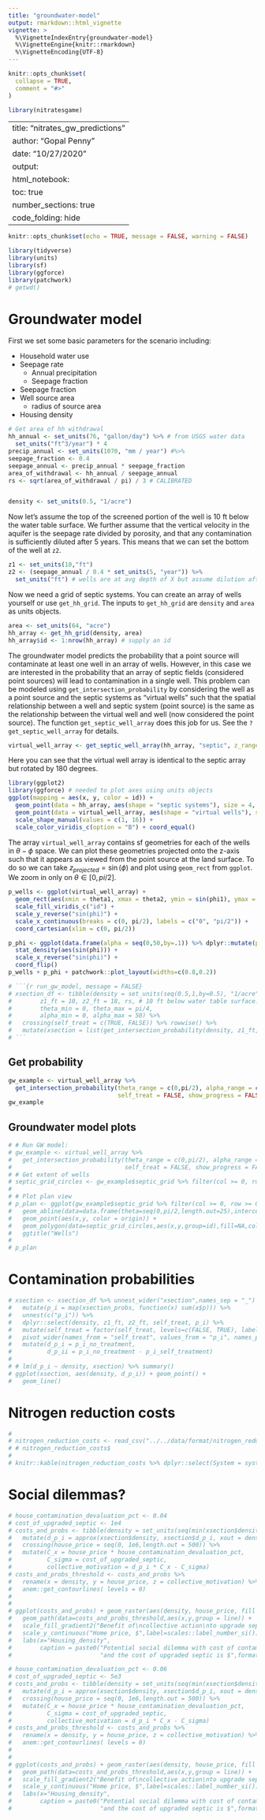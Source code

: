 ```yaml
---
title: "groundwater-model"
output: rmarkdown::html_vignette
vignette: >
  %\VignetteIndexEntry{groundwater-model}
  %\VignetteEngine{knitr::rmarkdown}
  %\VignetteEncoding{UTF-8}
---
```


```r
knitr::opts_chunk$set(
  collapse = TRUE,
  comment = "#>"
)
```

```r
library(nitratesgame)
```


---
title: "nitrates_gw_predictions"
author: "Gopal Penny"
date: "10/27/2020"
output: 
  html_notebook:
    toc: true
    number_sections: true
    code_folding: hide
---

```r
knitr::opts_chunk$set(echo = TRUE, message = FALSE, warning = FALSE)
```

```r
library(tidyverse)
library(units)
library(sf)
library(ggforce)
library(patchwork)
# getwd()
```

# Groundwater model

First we set some basic parameters for the scenario including:

* Household water use
* Seepage rate
    + Annual precipitation
    + Seepage fraction
* Seepage fraction
* Well source area
    + radius of source area
* Housing density

```r
# Get area of hh withdrawal
hh_annual <- set_units(76, "gallon/day") %>% # from USGS water data
  set_units("ft^3/year") * 4
precip_annual <- set_units(1070, "mm / year") #%>%
seepage_fraction <- 0.4
seepage_annual <- precip_annual * seepage_fraction
area_of_withdrawal <- hh_annual / seepage_annual
rs <- sqrt(area_of_withdrawal / pi) / 3 # CALIBRATED


density <- set_units(0.5, "1/acre")
```

Now let's assume the top of the screened portion of the well is 10 ft below the water table surface. We further assume that the vertical velocity in the aquifer is the seepage rate divided by porosity, and that any contamination is sufficiently diluted after 5 years. This means that we can set the bottom of the well at `z2`.

```r
z1 <- set_units(10,"ft")
z2 <- (seepage_annual / 0.4 * set_units(5, "year")) %>% 
  set_units("ft") # wells are at avg depth of X but assume dilution after 5 years
```

Now we need a grid of septic systems. You can create an array of wells yourself or use `get_hh_grid`. The inputs to `get_hh_grid` are `density` and `area` as units objects.


```r
area <- set_units(64, "acre")
hh_array <- get_hh_grid(density, area)
hh_array$id <- 1:nrow(hh_array) # supply an id
```

The groundwater model predicts the probability that a point source will contaminate at least one well in an array of wells. However, in this case we are interested in the probability that an array of septic fields (considered point sources) will lead to contamination in a single well. This problem can be modeled using `get_intersection_probability` by considering the well as a point source and the septic systems as "virtual wells" such that the spatial relationship between a well and septic system (point source) is the same as the relationship between the virtual well and well (now considered the point source). The function `get_septic_well_array` does this job for us. See the `?get_septic_well_array` for details.

```r
virtual_well_array <- get_septic_well_array(hh_array, "septic", z_range = c(z1, z2), rs = rs)
```

Here you can see that the virtual well array is identical to the septic array but rotated by 180 degrees.

```r
library(ggplot2)
library(ggforce) # needed to plot axes using units objects
ggplot(mapping = aes(x, y, color = id)) +
  geom_point(data = hh_array, aes(shape = "septic systems"), size = 4, stroke = 1) +
  geom_point(data = virtual_well_array, aes(shape = "virtual wells"), size = 2) +
  scale_shape_manual(values = c(1, 16)) +
  scale_color_viridis_c(option = "B") + coord_equal()
```

The array `virtual_well_array` contains sf geometries for each of the wells in $\theta-\phi$ space. We can plot these geometries projected onto the z-axis such that it appears as viewed from the point source at the land surface. To do so we can take $z_{projected}=\sin(\phi)$ and plot using `geom_rect` from `ggplot`. We zoom in only on $\theta \in [0,pi/2]$.

```r
p_wells <- ggplot(virtual_well_array) + 
  geom_rect(aes(xmin = theta1, xmax = theta2, ymin = sin(phi1), ymax = sin(phi2), fill = id), color = NA, alpha = 1) +
  scale_fill_viridis_c("id") +
  scale_y_reverse("sin(phi)") + 
  scale_x_continuous(breaks = c(0, pi/2), labels = c("0", "pi/2")) +
  coord_cartesian(xlim = c(0, pi/2))

p_phi <- ggplot(data.frame(alpha = seq(0,50,by=.1)) %>% dplyr::mutate(phi = atan(1/alpha))) + 
  stat_density(aes(sin(phi))) +
  scale_x_reverse("sin(phi)") + 
  coord_flip()
p_wells + p_phi + patchwork::plot_layout(widths=c(0.8,0.2))
```



```r
# ```{r run_gw_model, message = FALSE}
# xsection_df <- tibble(density = set_units(seq(0.5,1,by=0.5), "1/acre"),
#        z1_ft = 10, z2_ft = 18, rs, # 10 ft below water table surface. 18 ft represents depth of particle after 5 years
#        theta_min = 0, theta_max = pi/4, 
#        alpha_min = 0, alpha_max = 50) %>% 
#   crossing(self_treat = c(TRUE, FALSE)) %>% rowwise() %>% 
#   mutate(xsection = list(get_intersection_probability(density, z1_ft, z2_ft, rs, theta_min, theta_max, alpha_min, alpha_max, self_treat, show_progress = TRUE)))
# ```

```

## Get probability

```r
gw_example <- virtual_well_array %>%
  get_intersection_probability(theta_range = c(0,pi/2), alpha_range = c(0, 50),
                               self_treat = FALSE, show_progress = FALSE)
gw_example
```


## Groundwater model plots

```r
# # Run GW model:
# gw_example <- virtual_well_array %>%
#   get_intersection_probability(theta_range = c(0,pi/2), alpha_range = c(0, 50),
#                                self_treat = FALSE, show_progress = FALSE)
# # Get extent of wells
# septic_grid_circles <- gw_example$septic_grid %>% filter(col >= 0, row >= 0) %>% rename(r = rs) %>% anem::gen_circles()
# 
# # Plot plan view
# p_plan <- ggplot(gw_example$septic_grid %>% filter(col >= 0, row >= 0)) + 
#   geom_abline(data=data.frame(theta=seq(0,pi/2,length.out=25),intercept=0) %>% mutate(slope=tan(theta)),aes(slope=slope,intercept=intercept),alpha = 0.5) +
#   geom_point(aes(x,y, color = origin)) +
#   geom_polygon(data=septic_grid_circles,aes(x,y,group=id),fill=NA,color="black") + coord_equal() +
#   ggtitle("Wells")
# 
# p_plan
```



# Contamination probabilities

```r
# xsection <- xsection_df %>% unnest_wider("xsection",names_sep = "_") %>%
#   mutate(p_i = map(xsection_probs, function(x) sum(x$p))) %>%
#   unnest(c("p_i")) %>%
#   dplyr::select(density, z1_ft, z2_ft, self_treat, p_i) %>%
#   mutate(self_treat = factor(self_treat, levels=c(FALSE, TRUE), labels = c("no_treatment", "self_treatment"))) %>%
#   pivot_wider(names_from = "self_treat", values_from = "p_i", names_prefix = "p_i_") %>%
#   mutate(d_p_i = p_i_no_treatment,
#          d_p_ii = p_i_no_treatment - p_i_self_treatment)
# 
# # lm(d_p_i ~ density, xsection) %>% summary()
# ggplot(xsection, aes(density, d_p_i)) + geom_point() + 
#   geom_line() 
```

# Nitrogen reduction costs

```r
# 
# nitrogen_reduction_costs <- read_csv("../../data/format/nitrogen_reduction_costs.csv")
# # nitrogen_reduction_costs$ 
# 
# knitr::kable(nitrogen_reduction_costs %>% dplyr::select(System = system, Cost = min_system_cost))
```


# Social dilemmas?

```r
# house_contamination_devaluation_pct <- 0.04
# cost_of_upgraded_septic <- 1e4
# costs_and_probs <- tibble(density = set_units(seq(min(xsection$density), max(xsection$density), by = 0.01), "1/acre")) %>%
#   mutate(d_p_i = approx(xsection$density, xsection$d_p_i, xout = density)$y) %>%
#   crossing(house_price = seq(0, 1e6,length.out = 500)) %>%
#   mutate(C_x = house_price * house_contamination_devaluation_pct,
#          C_sigma = cost_of_upgraded_septic,
#          collective_motivation = d_p_i * C_x - C_sigma)
# costs_and_probs_threshold <- costs_and_probs %>% 
#   rename(x = density, y = house_price, z = collective_motivation) %>% 
#   anem::get_contourlines( levels = 0)
# 
# 
# ggplot(costs_and_probs) + geom_raster(aes(density, house_price, fill = collective_motivation)) +
#   geom_path(data=costs_and_probs_threshold,aes(x,y,group = line)) +
#   scale_fill_gradient2("Benefit of\ncollective action\nto upgrade septic") +
#   scale_y_continuous("Home price, $",label=scales::label_number_si()) +
#   labs(x="Housing_density",
#        caption = paste0("Potential social dilemma with cost of contamination ",house_contamination_devaluation_pct*100,"% of home value,\n",
#                         "and the cost of upgraded septic is $",format(cost_of_upgraded_septic,big.mark = ",")))
```

```r
# house_contamination_devaluation_pct <- 0.06
# cost_of_upgraded_septic <- 5e3
# costs_and_probs <- tibble(density = set_units(seq(min(xsection$density), max(xsection$density), by = 0.01), "1/acre")) %>%
#   mutate(d_p_i = approx(xsection$density, xsection$d_p_i, xout = density)$y) %>%
#   crossing(house_price = seq(0, 1e6,length.out = 500)) %>%
#   mutate(C_x = house_price * house_contamination_devaluation_pct,
#          C_sigma = cost_of_upgraded_septic,
#          collective_motivation = d_p_i * C_x - C_sigma)
# costs_and_probs_threshold <- costs_and_probs %>% 
#   rename(x = density, y = house_price, z = collective_motivation) %>% 
#   anem::get_contourlines( levels = 0)
# 
# 
# ggplot(costs_and_probs) + geom_raster(aes(density, house_price, fill = collective_motivation)) +
#   geom_path(data=costs_and_probs_threshold,aes(x,y,group = line)) +
#   scale_fill_gradient2("Benefit of\ncollective action\nto upgrade septic") +
#   scale_y_continuous("Home price, $",label=scales::label_number_si()) +
#   labs(x="Housing_density",
#        caption = paste0("Potential social dilemma with cost of contamination ",house_contamination_devaluation_pct*100,"% of home value,\n",
#                         "and the cost of upgraded septic is $",format(cost_of_upgraded_septic,big.mark = ",")))
```
